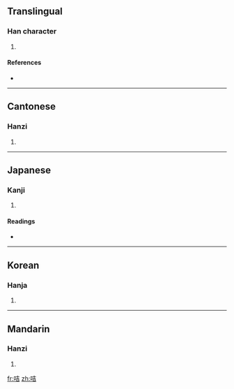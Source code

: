 ==Translingual==

===Han character===
{{Han char|rn=30|rad=口|as=06|sn=9|four=6406<sub>1</sub>|canj=口土口 (RGR)}}

# {{defn|Han|sort=口06}}

====References====
* {{Han ref|kx=0186.170|dkj=03544|dj=0406.020|hdz=10611.060|uh=54AD|ud=21677|bh=CDFC|bd=52732}}

----

==Cantonese==

===Hanzi===
{{yue-hanzi|jyut=|y=kaat1, kat1}}

# {{defn|Cantonese|sort=口06}}

----

==Japanese==

===Kanji===
{{ja-kanji|grade=|rs=口06}}

# {{defn|Japanese|sort=口06}}

====Readings====
* {{ja-readings|on=[[きつ]] (kitsu), [[ぎち]] (gichi), [[かつ]] (katsu), [[けち]] (kechi)|kun=[[こえのさま]] (koenosama)}}

----

==Korean==

===Hanja===
{{ko-hanja|hangeul=[[길]], [[갈]]|rv=gil, gal|mr=kil, kal}}

# {{defn|Korean|sort=口06}}

----

==Mandarin==

===Hanzi===
{{cmn-hanzi|pin=[[jī]] ([[ji1]]), [[kǎ]] ([[ka3]]), [[lo]] ([[lo5]])|wg=chi<sup>1</sup>, k'a<sup>3</sup>, *<sup>5</sup>}}

# {{defn|Mandarin|sort=口06}}

[[fr:咭]]
[[zh:咭]]